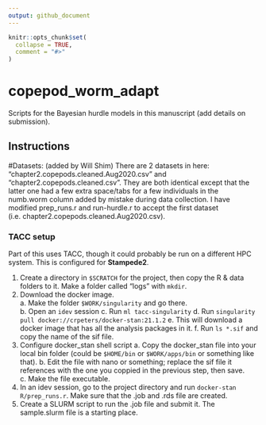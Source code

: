 ```yaml
---
output: github_document
---
```


<!-- README.md is generated from README.Rmd. Please edit that file -->

```r
knitr::opts_chunk$set(
  collapse = TRUE,
  comment = "#>"
)
```

# copepod_worm_adapt

Scripts for the Bayesian hurdle models in this manuscript (add details on submission).

## Instructions

#Datasets: (added by Will Shim)
There are 2 datasets in here: "chapter2.copepods.cleaned.Aug2020.csv" and "chapter2.copepods.cleaned.csv". 
They are both identical except that the latter one had a few extra space/tabs for a few individuals in the numb.worm column added by mistake during data collection. 
I have modified prep_runs.r and run-hurdle.r to accept the first dataset (i.e. chapter2.copepods.cleaned.Aug2020.csv).   

### TACC setup

Part of this uses TACC, though it could probably be run on a different HPC system. This is configured for **Stampede2**.

  1. Create a directory in `$SCRATCH` for the project, then copy the R & data folders to it.  Make a folder called "logs" with `mkdir`.
  2. Download the docker image.  
    a. Make the folder `$WORK/singularity` and go there.  
    b. Open an `idev` session
    c. Run `ml tacc-singularity`
    d. Run `singularity pull docker://crpeters/docker-stan:21.1.2`
    e. This will download a docker image that has all the analysis packages in it.
    f. Run `ls *.sif` and copy the name of the sif file.
  3. Configure docker_stan shell script
    a. Copy the docker_stan file into your local bin folder (could be `$HOME/bin` or `$WORK/apps/bin` or something like that).
    b. Edit the file with nano or something; replace the sif file it references with the one you coppied in the previous step, then save.
    c. Make the file executable.
  4. In an idev session, go to the project directory and run `docker-stan R/prep_runs.r`.  Make sure that the .job and .rds file are created.
  5. Create a SLURM script to run the .job file and submit it. The sample.slurm file is a starting place.

